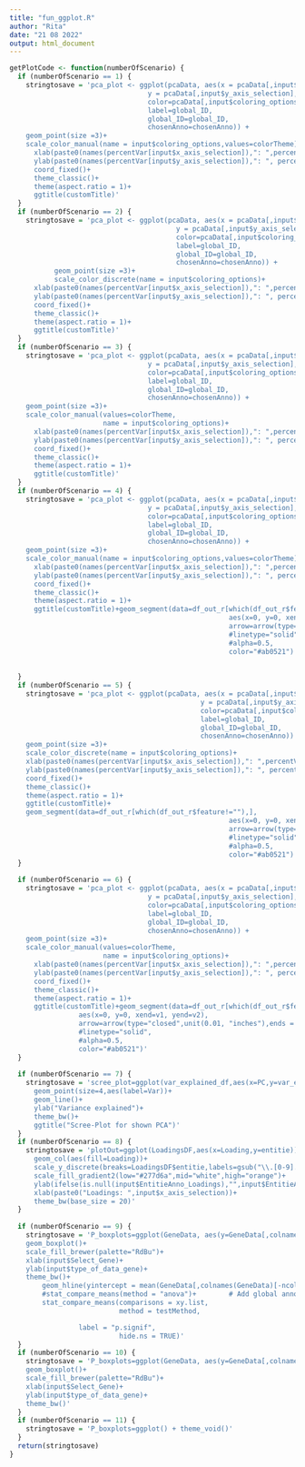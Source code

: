---
title: "fun_ggplot.R"
author: "Rita"
date: "21 08 2022"
output: html_document
---

```{r}
getPlotCode <- function(numberOfScenario) {
  if (numberOfScenario == 1) {
    stringtosave = 'pca_plot <- ggplot(pcaData, aes(x = pcaData[,input$x_axis_selection],
                                  y = pcaData[,input$y_axis_selection],
                                  color=pcaData[,input$coloring_options],
                                  label=global_ID,
                                  global_ID=global_ID,
                                  chosenAnno=chosenAnno)) +
    geom_point(size =3)+
    scale_color_manual(name = input$coloring_options,values=colorTheme)+
      xlab(paste0(names(percentVar[input$x_axis_selection]),": ",percentVar[input$x_axis_selection], "% variance")) +
      ylab(paste0(names(percentVar[input$y_axis_selection]),": ", percentVar[input$y_axis_selection], "% variance")) +
      coord_fixed()+
      theme_classic()+
      theme(aspect.ratio = 1)+
      ggtitle(customTitle)'
  }
  if (numberOfScenario == 2) {
    stringtosave = 'pca_plot <- ggplot(pcaData, aes(x = pcaData[,input$x_axis_selection],
                                         y = pcaData[,input$y_axis_selection],
                                         color=pcaData[,input$coloring_options],
                                         label=global_ID,
                                         global_ID=global_ID,
                                         chosenAnno=chosenAnno)) +
           geom_point(size =3)+
           scale_color_discrete(name = input$coloring_options)+
      xlab(paste0(names(percentVar[input$x_axis_selection]),": ",percentVar[input$x_axis_selection], "% variance")) +
      ylab(paste0(names(percentVar[input$y_axis_selection]),": ", percentVar[input$y_axis_selection], "% variance")) +
      coord_fixed()+
      theme_classic()+
      theme(aspect.ratio = 1)+
      ggtitle(customTitle)'
  }
  if (numberOfScenario == 3) {
    stringtosave = 'pca_plot <- ggplot(pcaData, aes(x = pcaData[,input$x_axis_selection],
                                  y = pcaData[,input$y_axis_selection],
                                  color=pcaData[,input$coloring_options],
                                  label=global_ID,
                                  global_ID=global_ID,
                                  chosenAnno=chosenAnno)) +
    geom_point(size =3)+
    scale_color_manual(values=colorTheme,
                       name = input$coloring_options)+
      xlab(paste0(names(percentVar[input$x_axis_selection]),": ",percentVar[input$x_axis_selection], "% variance")) +
      ylab(paste0(names(percentVar[input$y_axis_selection]),": ", percentVar[input$y_axis_selection], "% variance")) +
      coord_fixed()+
      theme_classic()+
      theme(aspect.ratio = 1)+
      ggtitle(customTitle)'
  }
  if (numberOfScenario == 4) {
    stringtosave = 'pca_plot <- ggplot(pcaData, aes(x = pcaData[,input$x_axis_selection],
                                  y = pcaData[,input$y_axis_selection],
                                  color=pcaData[,input$coloring_options],
                                  label=global_ID,
                                  global_ID=global_ID,
                                  chosenAnno=chosenAnno)) +
    geom_point(size =3)+
    scale_color_manual(name = input$coloring_options,values=colorTheme)+
      xlab(paste0(names(percentVar[input$x_axis_selection]),": ",percentVar[input$x_axis_selection], "% variance")) +
      ylab(paste0(names(percentVar[input$y_axis_selection]),": ", percentVar[input$y_axis_selection], "% variance")) +
      coord_fixed()+
      theme_classic()+
      theme(aspect.ratio = 1)+
      ggtitle(customTitle)+geom_segment(data=df_out_r[which(df_out_r$feature!=""),],
                                                      aes(x=0, y=0, xend=v1, yend=v2),
                                                      arrow=arrow(type="closed",unit(0.01, "inches"),ends = "both"),
                                                      #linetype="solid",
                                                      #alpha=0.5,
                                                      color="#ab0521")'
    
    
  }
  if (numberOfScenario == 5) {
    stringtosave = 'pca_plot <- ggplot(pcaData, aes(x = pcaData[,input$x_axis_selection],
                                               y = pcaData[,input$y_axis_selection],
                                               color=pcaData[,input$coloring_options],
                                               label=global_ID,
                                               global_ID=global_ID,
                                               chosenAnno=chosenAnno)) +
    geom_point(size =3)+
    scale_color_discrete(name = input$coloring_options)+
    xlab(paste0(names(percentVar[input$x_axis_selection]),": ",percentVar[input$x_axis_selection], "% variance")) +
    ylab(paste0(names(percentVar[input$y_axis_selection]),": ", percentVar[input$y_axis_selection], "% variance")) +
    coord_fixed()+
    theme_classic()+
    theme(aspect.ratio = 1)+
    ggtitle(customTitle)+
    geom_segment(data=df_out_r[which(df_out_r$feature!=""),],
                                                      aes(x=0, y=0, xend=v1, yend=v2),
                                                      arrow=arrow(type="closed",unit(0.01, "inches"),ends = "both"),
                                                      #linetype="solid",
                                                      #alpha=0.5,
                                                      color="#ab0521")'
  }
  
  if (numberOfScenario == 6) {
    stringtosave = 'pca_plot <- ggplot(pcaData, aes(x = pcaData[,input$x_axis_selection],
                                  y = pcaData[,input$y_axis_selection],
                                  color=pcaData[,input$coloring_options],
                                  label=global_ID,
                                  global_ID=global_ID,
                                  chosenAnno=chosenAnno)) +
    geom_point(size =3)+
    scale_color_manual(values=colorTheme,
                       name = input$coloring_options)+
      xlab(paste0(names(percentVar[input$x_axis_selection]),": ",percentVar[input$x_axis_selection], "% variance")) +
      ylab(paste0(names(percentVar[input$y_axis_selection]),": ", percentVar[input$y_axis_selection], "% variance")) +
      coord_fixed()+
      theme_classic()+
      theme(aspect.ratio = 1)+
      ggtitle(customTitle)+geom_segment(data=df_out_r[which(df_out_r$feature!=""),],
                 aes(x=0, y=0, xend=v1, yend=v2),
                 arrow=arrow(type="closed",unit(0.01, "inches"),ends = "both"),
                 #linetype="solid",
                 #alpha=0.5,
                 color="#ab0521")'
  }
  
  if (numberOfScenario == 7) {
    stringtosave = 'scree_plot=ggplot(var_explained_df,aes(x=PC,y=var_explained, group=1))+
      geom_point(size=4,aes(label=Var))+
      geom_line()+
      ylab("Variance explained")+
      theme_bw()+
      ggtitle("Scree-Plot for shown PCA")'
  }
  if (numberOfScenario == 8) {
    stringtosave = 'plotOut=ggplot(LoadingsDF,aes(x=Loading,y=entitie))+
      geom_col(aes(fill=Loading))+
      scale_y_discrete(breaks=LoadingsDF$entitie,labels=gsub("\\.[0-9].*$","",LoadingsDF$entitie))+
      scale_fill_gradient2(low="#277d6a",mid="white",high="orange")+
      ylab(ifelse(is.null(input$EntitieAnno_Loadings),"",input$EntitieAnno_Loadings))+
      xlab(paste0("Loadings: ",input$x_axis_selection))+
      theme_bw(base_size = 20)'
  }
  
  if (numberOfScenario == 9) {
    stringtosave = 'P_boxplots=ggplot(GeneData, aes(y=GeneData[,colnames(GeneData)[-ncol(GeneData)]],x=anno,fill=anno))+
    geom_boxplot()+
    scale_fill_brewer(palette="RdBu")+
    xlab(input$Select_Gene)+
    ylab(input$type_of_data_gene)+
    theme_bw()+
        geom_hline(yintercept = mean(GeneData[,colnames(GeneData)[-ncol(GeneData)]]), linetype = 2)+ # Add horizontal line at base mean
        #stat_compare_means(method = "anova")+        # Add global annova p-value
        stat_compare_means(comparisons = xy.list,
                           method = testMethod,

                 label = "p.signif",
                           hide.ns = TRUE)'
  }
  if (numberOfScenario == 10) {
    stringtosave = 'P_boxplots=ggplot(GeneData, aes(y=GeneData[,colnames(GeneData)[-ncol(GeneData)]],x=anno,fill=anno))+
    geom_boxplot()+
    scale_fill_brewer(palette="RdBu")+
    xlab(input$Select_Gene)+
    ylab(input$type_of_data_gene)+
    theme_bw()'
  }
  if (numberOfScenario == 11) {
    stringtosave = 'P_boxplots=ggplot() + theme_void()'
  }
  return(stringtosave)
}

```
